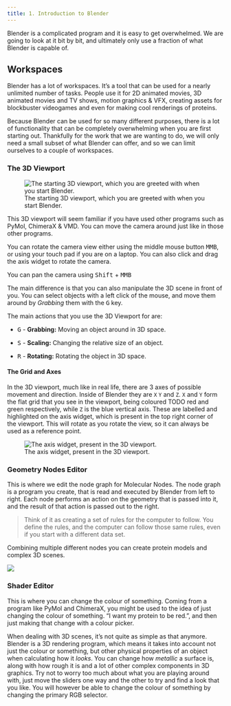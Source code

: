 ```yaml
---
title: 1. Introduction to Blender
---
```


Blender is a complicated program and it is easy to get overwhelmed. We are going to look at it bit by bit, and ultimately only use a fraction of what Blender is capable of.

## Workspaces

Blender has a lot of workspaces. It's a tool that can be used for a nearly unlimited number of tasks. People use it for 2D animated movies, 3D animated movies and TV shows, motion graphics & VFX, creating assets for blockbuster videogames and even for making cool renderings of proteins.

Because Blender can be used for so many different purposes, there is a lot of functionality that can be completely overwhelming when you are first starting out. Thankfully for the work that we are wanting to do, we will only need a small subset of what Blender can offer, and so we can limit ourselves to a couple of workspaces.

### The 3D Viewport

![The starting 3D viewport, which you are greeted with when you start Blender.](images/paste-820DB89C.png){fig-alt="A screenshot of Blender, showing the default starting scene, demonstrating the 3D viewport with a single object in the centre, the default cube." fig-align="center"}

This 3D viewport will seem familiar if you have used other programs such as PyMol, ChimeraX & VMD. You can move the camera around just like in those other programs.

You can rotate the camera view either using the middle mouse button <kbd>MMB</kbd>, or using your touch pad if you are on a laptop. You can also click and drag the axis widget to rotate the camera.

You can pan the camera using <kbd>Shift</kbd> + <kbd>MMB</kbd>

The main difference is that you can also manipulate the 3D scene in front of you. You can select objects with a left click of the mouse, and move them around by *Grabbing* them with the <kbd>G</kbd> key.

The main actions that you use the 3D Viewport for are: \

-   <kbd>G</kbd> - **Grabbing:** Moving an object around in 3D space.

-   <kbd>S</kbd> - **Scaling:** Changing the relative size of an object.

-   <kbd>R</kbd> - **Rotating:** Rotating the object in 3D space.

#### The Grid and Axes

In the 3D viewport, much like in real life, there are 3 axes of possible movement and direction. Inside of Blender they are `X` `Y` and `Z`. `X` and `Y` form the flat grid that you see in the viewport, being coloured TODO red and green respectively, while `Z` is the blue vertical axis. These are labelled and highlighted on the axis widget, which is present in the top right corner of the viewport. This will rotate as you rotate the view, so it can always be used as a reference point.

![The axis widget, present in the 3D viewport.](images/paste-E98C8D82.png){fig-align="center"}

### Geometry Nodes Editor

This is where we edit the node graph for Molecular Nodes. The node graph is a program you create, that is read and executed by Blender from left to right. Each node performs an action on the geometry that is passed into it, and the result of that action is passed out to the right.

> Think of it as creating a set of rules for the computer to follow. You define the rules, and the computer can follow those same rules, even if you start with a different data set.

Combining multiple different nodes you can create protein models and complex 3D scenes.

![](images/gn-node-graph.png)

### Shader Editor

This is where you can change the colour of something. Coming from a program like PyMol and ChimeraX, you might be used to the idea of just changing the colour of something. "I want my protein to be red.", and then just making that change with a colour picker.

When dealing with 3D scenes, it's not quite as simple as that anymore. Blender is a 3D rendering program, which means it takes into account not just the colour or something, but other physical properties of an object when calculating how it *looks*. You can change how *metallic* a surface is, along with how rough it is and a lot of other complex components in 3D graphics. Try not to worry too much about what you are playing around with, just move the sliders one way and the other to try and find a look that you like. You will however be able to change the colour of something by changing the primary RGB selector.
